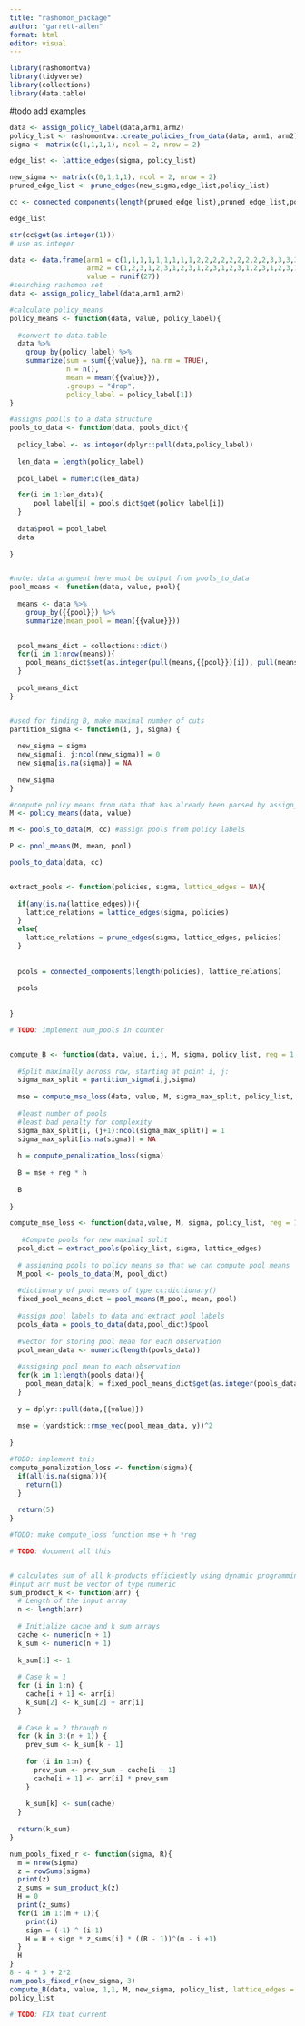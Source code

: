 ```yaml
---
title: "rashomon_package"
author: "garrett-allen"
format: html
editor: visual
---
```


```r
library(rashomontva)
library(tidyverse)
library(collections)
library(data.table)
```

#todo add examples

```r

data <- assign_policy_label(data,arm1,arm2)
policy_list <- rashomontva::create_policies_from_data(data, arm1, arm2)
sigma <- matrix(c(1,1,1,1), ncol = 2, nrow = 2)

edge_list <- lattice_edges(sigma, policy_list)

new_sigma <- matrix(c(0,1,1,1), ncol = 2, nrow = 2)
pruned_edge_list <- prune_edges(new_sigma,edge_list,policy_list)

cc <- connected_components(length(pruned_edge_list),pruned_edge_list,policy_list)

edge_list

str(cc$get(as.integer(1)))
# use as.integer

```

```r
data <- data.frame(arm1 = c(1,1,1,1,1,1,1,1,1,2,2,2,2,2,2,2,2,2,3,3,3,3,3,3,3,3,3),
                   arm2 = c(1,2,3,1,2,3,1,2,3,1,2,3,1,2,3,1,2,3,1,2,3,1,2,3,1,2,3),
                   value = runif(27))
#searching rashomon set
data <- assign_policy_label(data,arm1,arm2)

#calculate policy_means
policy_means <- function(data, value, policy_label){
  
  #convert to data.table
  data %>% 
    group_by(policy_label) %>% 
    summarize(sum = sum({{value}}, na.rm = TRUE),
              n = n(),
              mean = mean({{value}}),
              .groups = "drop",
              policy_label = policy_label[1])
}

#assigns poolls to a data structure
pools_to_data <- function(data, pools_dict){
  
  policy_label <- as.integer(dplyr::pull(data,policy_label))
  
  len_data = length(policy_label)
  
  pool_label = numeric(len_data)

  for(i in 1:len_data){
      pool_label[i] = pools_dict$get(policy_label[i])
  }
  
  data$pool = pool_label
  data
    
}


#note: data argument here must be output from pools_to_data
pool_means <- function(data, value, pool){
  
  means <- data %>% 
    group_by({{pool}}) %>% 
    summarize(mean_pool = mean({{value}}))
  

  pool_means_dict = collections::dict()
  for(i in 1:nrow(means)){
    pool_means_dict$set(as.integer(pull(means,{{pool}})[i]), pull(means,mean_pool)[i]) 
  }
  
  pool_means_dict
}


#used for finding B, make maximal number of cuts
partition_sigma <- function(i, j, sigma) {
  
  new_sigma = sigma
  new_sigma[i, j:ncol(new_sigma)] = 0
  new_sigma[is.na(sigma)] = NA
  
  new_sigma
}

#compute policy means from data that has already been parsed by assign_policy_labels
M <- policy_means(data, value) 

M <- pools_to_data(M, cc) #assign pools from policy labels

P <- pool_means(M, mean, pool)

pools_to_data(data, cc)


extract_pools <- function(policies, sigma, lattice_edges = NA){
  
  if(any(is.na(lattice_edges))){
    lattice_relations = lattice_edges(sigma, policies)
  }
  else{
    lattice_relations = prune_edges(sigma, lattice_edges, policies)
  }
  
  
  pools = connected_components(length(policies), lattice_relations)
  
  pools
  
  
}

# TODO: implement num_pools in counter


compute_B <- function(data, value, i,j, M, sigma, policy_list, reg = 1, normalize = 0, lattice_edges = NA){
  
  #Split maximally across row, starting at point i, j:
  sigma_max_split = partition_sigma(i,j,sigma)
  
  mse = compute_mse_loss(data, value, M, sigma_max_split, policy_list, lattice_edges)
  
  #least number of pools
  #least bad penalty for complexity
  sigma_max_split[i, (j+1):ncol(sigma_max_split)] = 1
  sigma_max_split[is.na(sigma)] = NA
  
  h = compute_penalization_loss(sigma)
  
  B = mse + reg * h
  
  B
  
}

compute_mse_loss <- function(data,value, M, sigma, policy_list, reg = 1, normalize = 0, lattice_edges = NA){
  
   #Compute pools for new maximal split
  pool_dict = extract_pools(policy_list, sigma, lattice_edges)
  
  # assigning pools to policy means so that we can compute pool means
  M_pool <- pools_to_data(M, pool_dict)
  
  #dictionary of pool means of type cc:dictionary()
  fixed_pool_means_dict = pool_means(M_pool, mean, pool)
  
  #assign pool labels to data and extract pool labels
  pools_data = pools_to_data(data,pool_dict)$pool 
  
  #vector for storing pool mean for each observation 
  pool_mean_data <- numeric(length(pools_data))
  
  #assigning pool mean to each observation
  for(k in 1:length(pools_data)){
    pool_mean_data[k] = fixed_pool_means_dict$get(as.integer(pools_data[k]))
  }
  
  y = dplyr::pull(data,{{value}})
  
  mse = (yardstick::rmse_vec(pool_mean_data, y))^2
  
}

#TODO: implement this
compute_penalization_loss <- function(sigma){
  if(all(is.na(sigma))){
    return(1)
  }
  
  return(5)
}

#TODO: make compute_loss function mse + h *reg

# TODO: document all this


# calculates sum of all k-products efficiently using dynamic programming/recursion
#input arr must be vector of type numeric
sum_product_k <- function(arr) {
  # Length of the input array
  n <- length(arr)
  
  # Initialize cache and k_sum arrays
  cache <- numeric(n + 1)
  k_sum <- numeric(n + 1)
  
  k_sum[1] <- 1
  
  # Case k = 1
  for (i in 1:n) {
    cache[i + 1] <- arr[i]
    k_sum[2] <- k_sum[2] + arr[i]
  }
  
  # Case k = 2 through n
  for (k in 3:(n + 1)) {
    prev_sum <- k_sum[k - 1]
    
    for (i in 1:n) {
      prev_sum <- prev_sum - cache[i + 1]
      cache[i + 1] <- arr[i] * prev_sum
    }
    
    k_sum[k] <- sum(cache)
  }
  
  return(k_sum)
}

num_pools_fixed_r <- function(sigma, R){
  m = nrow(sigma)
  z = rowSums(sigma)
  print(z)
  z_sums = sum_product_k(z)
  H = 0
  print(z_sums)
  for(i in 1:(m + 1)){
    print(i)
    sign = (-1) ^ (i-1)
    H = H + sign * z_sums[i] * ((R - 1))^(m - i +1)
  }
  H
}
8 - 4 * 3 + 2*2 
num_pools_fixed_r(new_sigma, 3)
compute_B(data, value, 1,1, M, new_sigma, policy_list, lattice_edges = pruned_edge_list)
policy_list
```

```r
# TODO: FIX that current 
```
